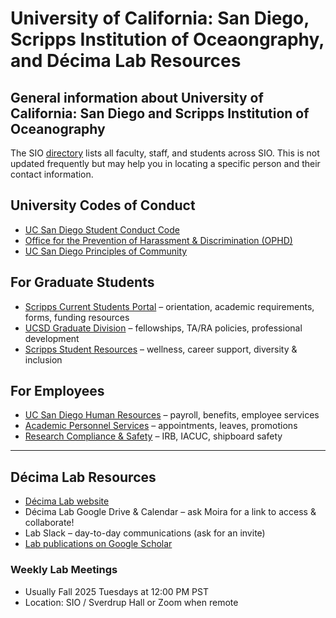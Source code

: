 # University of California: San Diego, Scripps Institution of Oceaongraphy, and Décima Lab Resources

## General information about University of California: San Diego and Scripps Institution of Oceanography

The SIO [directory](https://scripps.ucsd.edu/directory) lists all faculty, staff, and students across SIO. This is not updated frequently but may help you in locating a specific person and their contact information.

## University Codes of Conduct

- [UC San Diego Student Conduct Code](https://students.ucsd.edu/sponsor/student-conduct/)
- [Office for the Prevention of Harassment & Discrimination (OPHD)](https://ophd.ucsd.edu/)
- [UC San Diego Principles of Community](https://ucsd.edu/about/principles.html)

## For Graduate Students

- [Scripps Current Students Portal](https://a5.ucsd.edu/tritON/profile/SAML2/Redirect/SSO?execution=e1s1) – orientation, academic requirements, forms, funding resources
- [UCSD Graduate Division](https://grad.ucsd.edu/) – fellowships, TA/RA policies, professional development
- [Scripps Student Resources](https://scripps.ucsd.edu/cur-std/student-resources) – wellness, career support, diversity & inclusion

## For Employees

- [UC San Diego Human Resources](https://blink.ucsd.edu/HR/) – payroll, benefits, employee services
- [Academic Personnel Services](https://aps.ucsd.edu/) – appointments, leaves, promotions
- [Research Compliance & Safety](https://blink.ucsd.edu/research/compliance/) – IRB, IACUC, shipboard safety

---

## Décima Lab Resources

* [Décima Lab website](https://decima.ucsd.edu/)
* Décima Lab Google Drive & Calendar – ask Moira for a link to access & collaborate!
* Lab Slack – day-to-day communications (ask for an invite)
* [Lab publications on Google Scholar](https://scholar.google.com/)

### Weekly Lab Meetings
- Usually Fall 2025 Tuesdays at 12:00 PM PST
- Location: SIO / Sverdrup Hall or Zoom when remote
